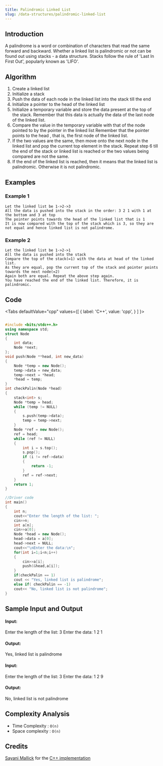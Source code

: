 ```yaml
---
title: Palindromic Linked List 
slug: /data-structures/palindromic-linked-list
---
```


## Introduction

A palindrome is a word or combination of characters that read the same forward and backward.
Whether a linked list is palindromic or not can be found out using stacks - a data structure. Stacks follow the rule of 'Last In First Out',
popularly known as 'LIFO'.

## Algorithm

1. Create a linked list
2. Initialize a stack
3. Push the data of each node in the linked list into the stack till the end
4. Initialize a pointer to the head of the linked list
5. Initialize a temporary variable and store the data present at the top of the stack.
   Remember that this data is actually the data of the last node of the linked list.
6. Compare the value in the temporary variable with that of the node pointed to by the pointer in the linked list
   Remember that the pointer points to the head , that is, the first node of the linked list.
7. If the two values are the same, then move onto the next node in the linked list and pop the current top element in the stack.
   Repeat step 6 till the end of the stack or linked list is reached or the two values being compared are not the same.
8. If the end of the linked list is reached, then it means that the linked list is palindromic. Otherwise it is not palindromic.

## Examples

### Example 1

```
Let the linked list be 1->2->3
All the data is pushed into the stack in the order: 3 2 1 with 1 at the bottom and 3 at top
The pointer points towards the head of the linked list that is 1
It is now compared with the top of the stack which is 3, so they are not equal and hence linked list is not palindrome.
```

### Example 2

```
Let the linked list be 1->2->1
All the data is pushed into the stack 
Compare the top of the stack(=1) with the data at head of the linked list.
As they are equal, pop the current top of the stack and pointer points towards the next node(=2)
Again both are equal. Repeat the above step again. 
You have reached the end of the linked list. Therefore, it is palindromic.
```

## Code


<Tabs
  defaultValue="cpp"
  values={[
    { label: 'C++', value: 'cpp', }
  ]
}>

<TabItem value="cpp">

```cpp

#include <bits/stdc++.h>
using namespace std;
struct Node
{
    int data;
    Node *next;
};
void push(Node **head, int new_data)
{
    Node *temp = new Node();
    temp->data = new_data;
    temp->next = *head;
    *head = temp;
}
int checkPalin(Node *head)
{
    stack<int> s;
    Node *temp = head;
    while (temp != NULL)
    {
        s.push(temp->data);
        temp = temp->next;
    }
    Node *ref = new Node();
    ref = head;
    while (ref != NULL)
    {
        int i = s.top();
        s.pop();
        if (i != ref->data)
        {
            return -1;
        }
        ref = ref->next;
    }
    return 1;
}

//Driver code
int main()
{
    int n;
    cout<<"Enter the length of the list: ";
    cin>>n;
    int a[n];
    cin>>a[0];
    Node *head = new Node();
    head->data = a[0];
    head->next = NULL;
    cout<<"\nEnter the data:\n";
    for(int i=1;i<n;i++)
    {
        cin>>a[i];
        push(&head,a[i]);
    }
    if(checkPalin == 1)
    cout << "Yes, linked list is palindrome";
    else if( checkPalin == -1)
    cout<< "No, linked list is not palindrome";
}

```
</TabItem>
</Tabs>

## Sample Input and Output


#### Input:
Enter the length of the list: 3
Enter the data:
1
2
1

#### Output:
Yes, linked list is palindrome


#### Input:
Enter the length of the list: 3
Enter the data:
1
2
9

#### Output:
No, linked list is not palindrome

## Complexity Analysis

* Time Complexity : `O(n)`
* Space complexity : `O(n)`

## Credits
[Sayani Mallick](https://github.com/SAY-droid427) for the [C++ implementation](https://github.com/TesseractCoding/NeoAlgo/blob/master/C-Plus-Plus/stack/palindromic_list.cpp)
